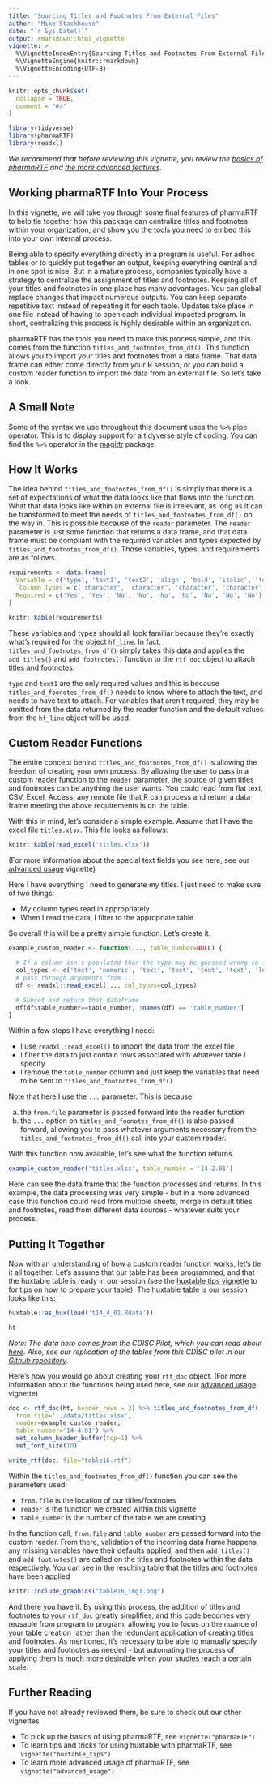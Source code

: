 ```yaml
---
title: "Sourcing Titles and Footnotes From External Files"
author: "Mike Stackhouse"
date: "`r Sys.Date()`"
output: rmarkdown::html_vignette
vignette: >
  %\VignetteIndexEntry{Sourcing Titles and Footnotes From External Files}
  %\VignetteEngine{knitr::rmarkdown}
  %\VignetteEncoding{UTF-8}
---
```


```r
knitr::opts_chunk$set(
  collapse = TRUE,
  comment = "#>"
)

library(tidyverse)
library(pharmaRTF)
library(readxl)
```

_We recommend that before reviewing this vignette, you review the [basics of pharmaRTF](https://atorus-research.github.io/pharmaRTF/articles/pharmaRTF.html) and [the more advanced features](https://atorus-research.github.io/pharmaRTF/articles/advanced_usage.html)._

## Working pharmaRTF Into Your Process

In this vignette, we will take you through some final features of pharmaRTF to help tie together how this package can centralize titles and footnotes within your organization, and show you the tools you need to embed this into your own internal process.

Being able to specify everything directly in a program is useful. For adhoc tables or to quickly put together an output, keeping everything central and in one spot is nice. But in a mature process, companies typically have a strategy to centralize the assignment of titles and footnotes. Keeping all of your titles and footnotes in one place has many advantages. You can global replace changes that impact numerous outputs. You can keep separate repetitive text instead of repeating it for each table. Updates take place in one file instead of having to open each individual impacted program. In short, centralizing this process is highly desirable within an organization.

pharmaRTF has the tools you need to make this process simple, and this comes from the function `titles_and_footnotes_from_df()`. This function allows you to import your titles and footnotes from a data frame. That data frame can either come directly from your R session, or you can build a custom reader function to import the data from an external file. So let's take a look.

## A Small Note

Some of the syntax we use throughout this document uses the `%>%` pipe operator. This is to display support for a tidyverse style of coding. You can find the `%>%` operator in the [magittr](https://cran.r-project.org/package=magrittr/vignettes/magrittr.html) package.

## How It Works

The idea behind `titles_and_footnotes_from_df()` is simply that there is a set of expectations of what the data looks like that flows into the function. What that data looks like within an external file is irrelevant, as long as it can be transformed to meet the needs of `titles_and_footnotes_from_df()` on the way in. This is possible because of the `reader` parameter. The `reader` parameter is just some function that returns a data frame, and that data frame must be compliant with the required variables and types expected by `titles_and_footnotes_from_df()`. Those variables, types, and requirements are as follows. 


```r
requirements <- data.frame(
  Variable = c('type', 'text1', 'text2', 'align', 'bold', 'italic', 'font', 'font_size', 'index'),
  `Column Types`= c('character', 'character', 'character', 'character', 'logical', 'logical', 'character', 'numeric', 'numeric'),
  Required = c('Yes', 'Yes', 'No', 'No', 'No', 'No', 'No', 'No', 'No')
)

knitr::kable(requirements)
```

These variables and types should all look familiar because they're exactly what's required for the object `hf_line`. In fact, `titles_and_footnotes_from_df()` simply takes this data and applies the `add_titles()` and `add_footnotes()` function to the `rtf_doc` object to attach titles and footnotes. 

`type` and `text1` are the only required values and this is because `titles_and_foonotes_from_df()` needs to know where to attach the text, and needs to have text to attach. For variables that aren't required, they may be omitted from the data returned by the reader function and the default values from the `hf_line` object will be used.

## Custom Reader Functions

The entire concept behind `titles_and_footnotes_from_df()` is allowing the freedom of creating your own process. By allowing the user to pass in a custom reader function to the `reader` parameter, the source of given titles and footnotes can be anything the user wants. You could read from flat text, CSV, Excel, Access, any remote file that R can process and return a data frame meeting the above requirements is on the table.

With this in mind, let's consider a simple example. Assume that I have the excel file `titles.xlsx`. This file looks as follows:

```r
knitr::kable(read_excel('titles.xlsx'))

```

(For more information about the special text fields you see here, see our [advanced usage](https://atorus-research.github.io/pharmaRTF/articles/advanced_usage.html) vignette)

Here I have everything I need to generate my titles. I just need to make sure of two things:

- My column types read in appropriately
- When I read the data, I filter to the appropriate table

So overall this will be a pretty simple function. Let's create it.

```r
example_custom_reader <- function(..., table_number=NULL) {

  # If a column isn't populated then the type may be guessed wrong so force it
  col_types <- c('text', 'numeric', 'text', 'text', 'text', 'text', 'logical', 'logical')
  # pass through arguments from ...
  df <- readxl::read_excel(..., col_types=col_types)

  # Subset and return that dataframe
  df[df$table_number==table_number, !names(df) == 'table_number']
}

```

Within a few steps I have everything I need:

- I use `readxl::read_excel()` to import the data from the excel file
- I filter the data to just contain rows associated with whatever table I specify
- I remove the `table_number` column and just keep the variables that need to be sent to `titles_and_footnotes_from_df()`

Note that here I use the `...` parameter. This is because 

a) the `from.file` parameter is passed forward into the reader function
b) the `...` option on `titles_and_foonotes_from_df()` is also passed forward, allowing you to pass whatever arguments necessary from the `titles_and_footnotes_from_df()` call into your custom reader. 

With this function now available, let's see what the function returns.

```r
example_custom_reader('titles.xlsx', table_number = '14-2.01')
```

Here can see the data frame that the function processes and returns. In this example, the data processing was very simple - but in a more advanced case this function could read from multiple sheets, merge in default titles and footnotes, read from different data sources - whatever suits your process.

## Putting It Together

Now with an understanding of how a custom reader function works, let's tie it all together. Let's assume that our table has been programmed, and that the huxtable table is ready in our session (see the [huxtable tips vignette](https://atorus-research.github.io/pharmaRTF/articles/huxtable_tips.html) to for tips on how to prepare your table). The huxtable table is our session looks like this: 

```r
huxtable::as_hux(load('t14_4_01.Rdata'))
```

```r
ht
```

_Note: The data here comes from the CDISC Pilot, which you can read about [here](https://www.cdisc.org/sdtmadam-pilot-project). Also, see our replication of the tables from this CDISC pilot in our [Github repository](https://github.com/atorus-research/CDISC_pilot_replication)._

Here's how you would go about creating your `rtf_doc` object. (For more information about the functions being used here, see our [advanced usage](https://atorus-research.github.io/advanced_usage.html) vignette)

```r
doc <- rtf_doc(ht, header_rows = 2) %>% titles_and_footnotes_from_df(
  from.file='../data/titles.xlsx',
  reader=example_custom_reader,
  table_number='14-4.01') %>%
  set_column_header_buffer(top=1) %>%
  set_font_size(10)

write_rtf(doc, file="table16.rtf")
```

Within the `titles_and_footnotes_from_df()` function you can see the parameters used:

- `from.file` is the location of our titles/footnotes
- `reader` is the function we created within this vignette
- `table_number` is the number of the table we are creating

In the function call, `from.file` and `table_number` are passed forward into the custom reader. From there, validation of the incoming data frame happens, any missing variables have their defaults applied, and then `add_titles()` and `add_footnotes()` are called on the titles and footnotes within the data respectively. You can see in the resulting table that the titles and footnotes have been applied 

```r
knitr::include_graphics("table16_img1.png")
```

And there you have it. By using this process, the addition of titles and footnotes to your `rtf_doc` greatly simplifies, and this code becomes very reusable from program to program, allowing you to focus on the nuance of your table creation rather than the redundant application of creating titles and footnotes. As mentioned, it's necessary to be able to manually specify your titles and footnotes as needed - but automating the process of applying them is much more desirable when your studies reach a certain scale. 

## Further Reading

If you have not already reviewed them, be sure to check out our other vignettes

- To pick up the basics of using pharmaRTF, see `vignette("pharmaRTF")`
- To learn tips and tricks for using huxtable with pharmaRTF, see `vignette("huxtable_tips")`
- To learn more advanced usage of pharmaRTF, see `vignette("advanced_usage")`
